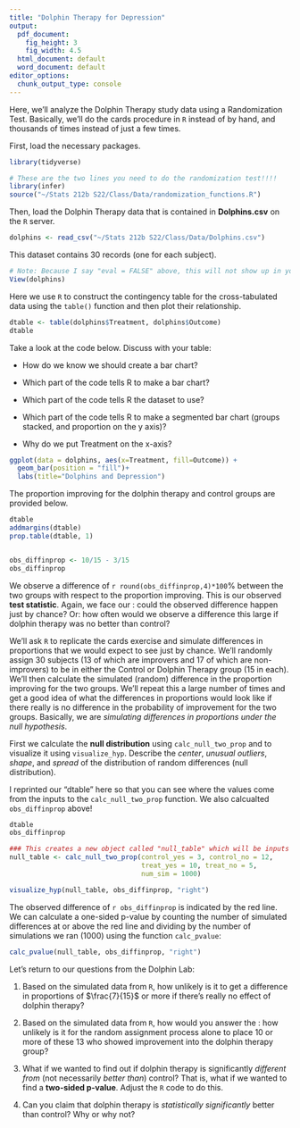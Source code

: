 ```yaml
---
title: "Dolphin Therapy for Depression"
output:
  pdf_document:
    fig_height: 3
    fig_width: 4.5
  html_document: default
  word_document: default
editor_options: 
  chunk_output_type: console
---
```


Here, we'll analyze the Dolphin Therapy study data using a Randomization Test. Basically, we'll do the cards procedure in `R` instead of by hand, and thousands of times instead of just a few times.

First, load the necessary packages.

```r
library(tidyverse)

# These are the two lines you need to do the randomization test!!!!
library(infer)
source("~/Stats 212b S22/Class/Data/randomization_functions.R")
```

Then, load the Dolphin Therapy data that is contained in **Dolphins.csv** on the `R` server.

```r
dolphins <- read_csv("~/Stats 212b S22/Class/Data/Dolphins.csv")
```

This dataset contains 30 records (one for each subject).

```r
# Note: Because I say "eval = FALSE" above, this will not show up in your knitted file.
View(dolphins)
```

Here we use `R` to construct the contingency table for the cross-tabulated data using the `table()` function and then plot their relationship.  

```r
dtable <- table(dolphins$Treatment, dolphins$Outcome)
dtable 
```

Take a look at the code below. Discuss with your table:

  - How do we know we should create a bar chart?
  
  - Which part of the code tells R to make a bar chart? 
  
  - Which part of the code tells R the dataset to use?
  
  - Which part of the code tells R to make a segmented bar chart (groups stacked, and proportion on the y axis)?
  
  - Why do we put Treatment on the x-axis?
  
```r
ggplot(data = dolphins, aes(x=Treatment, fill=Outcome)) + 
  geom_bar(position = "fill")+
  labs(title="Dolphins and Depression")
```

The proportion improving for the dolphin therapy and control groups are provided below.

```r
dtable
addmargins(dtable)
prop.table(dtable, 1)


obs_diffinprop <- 10/15 - 3/15
obs_diffinprop
```

We observe a difference of `r round(obs_diffinprop,4)*100`% between the two groups with respect to the proportion improving. This is our observed **test statistic**.  Again, we face our **\textcolor{blue}{key question}**: could the observed difference happen just by chance?  Or: how often would we observe a difference this large if dolphin therapy was no better than control?  

We'll ask `R` to replicate the cards exercise and simulate differences in proportions that we would expect to see just by chance. We'll randomly assign 30 subjects (13 of which are improvers and 17 of which are non-improvers) to be in either the Control or Dolphin Therapy group (15 in each).  We'll then calculate the simulated (random) difference in the proportion improving for the two groups. We'll repeat this a large number of times and get a good idea of what the differences in proportions would look like if there really is no difference in the probability of improvement for the two groups. Basically, we are *simulating differences in proportions under the null hypothesis*.



First we calculate the **null distribution** using `calc_null_two_prop` and to visualize it using `visualize_hyp`. Describe the *center*, *unusual outliers*, *shape*, and *spread* of the distribution of random differences (null distribution).

I reprinted our "dtable" here so that you can see where the values come from the inputs to the `calc_null_two_prop` function. We also calcualted `obs_diffinprop` above!

```r
dtable
obs_diffinprop

### This creates a new object called "null_table" which will be inputs to visualize_hyp and calc_pvalue
null_table <- calc_null_two_prop(control_yes = 3, control_no = 12,
                                 treat_yes = 10, treat_no = 5,
                                 num_sim = 1000)

visualize_hyp(null_table, obs_diffinprop, "right")
```


The observed difference of `r obs_diffinprop` is indicated by the red line.  We can calculate a one-sided p-value by counting the number of simulated differences at or above the red line and dividing by the number of simulations we ran (1000) using the function `calc_pvalue`: 

```r
calc_pvalue(null_table, obs_diffinprop, "right")
```

Let's return to our questions from the Dolphin Lab:

1. Based on the simulated data from `R`, how unlikely is it to get a difference in proportions of $\frac{7}{15}$ or more if there's really no effect of dolphin therapy?  

2. Based on the simulated data from `R`, how would you answer the **\textcolor{blue}{key question}**: how unlikely is it for the random assignment process alone to place 10 or more of these 13 who showed improvement into the dolphin therapy group?  

3. What if we wanted to find out if dolphin therapy is significantly *different from* (not necessarily *better than*) control?  That is, what if we wanted to find a **two-sided p-value**.  Adjust the `R` code to do this. 

4. Can you claim that dolphin therapy is *statistically significantly* better than control?  Why or why not?  
